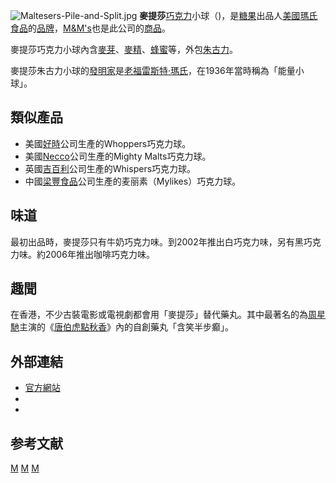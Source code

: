 {{unreferenced|time=2018-09-25T03:22:40+00:00}}
{{noteTA
|1=zh-hans:巧克力;zh-hk:朱古力;zh-tw:巧克力;
|d1=大陸：巧克力；台灣：巧克力；香港：朱古力
}}
[[File:Maltesers-Pile-and-Split.jpg|thumb]]
'''麥提莎'''[[巧克力|巧克力]]小球（'''{{lang|en|Maltesers}}''')，是[[糖果|糖果]]出品人[[美國|美國]][[瑪氏食品|瑪氏食品]]的[[品牌|品牌]]，[[M&M's|M&M's]]也是此公司的[[商品|商品]]。 

麥提莎巧克力小球內含[[麥芽|麥芽]]、[[麥精|麥精]]、[[蜂蜜|蜂蜜]]等，外包[[朱古力|朱古力]]。 

麥提莎朱古力小球的[[創辦人|發明家]]是[[老福雷斯特·瑪氏|老福雷斯特·瑪氏]]，在1936年當時稱為「能量小球」。

==類似產品==
*美國[[好時|好時]]公司生產的Whoppers巧克力球。
*美國[[Necco|Necco]]公司生產的Mighty Malts巧克力球。
*英國[[吉百利|吉百利]]公司生產的Whispers巧克力球。
*中國[[梁豐食品|梁豐食品]]公司生產的麦丽素（Mylikes）巧克力球。

==味道==
最初出品時，麥提莎只有牛奶巧克力味。到2002年推出白巧克力味，另有黑巧克力味。約2006年推出咖啡巧克力味。

==趣聞==
在香港，不少古裝電影或電視劇都會用「麥提莎」替代藥丸。其中最著名的為[[周星馳|周星馳]]主演的《[[唐伯虎點秋香|唐伯虎點秋香]]》內的自創藥丸「含笑半步癫」。


== 外部連結 ==
* [https://www.mars.com/ 官方網站]
* {{Facebook|maltesershk|麥提莎 香港官方}}
* {{Facebook|MaltesersUSA|麥提莎 美國官方}}

==参考文献==
{{reflist}}
{{commonscat|Maltesers}}

{{Dessert-stub}}

[[Category:巧克力糖|M]]
[[Category:饮食饮料品牌|M]]
[[Category:1936年面世|M]]